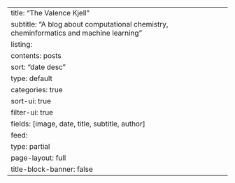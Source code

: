 ---
title: "The Valence Kjell"
subtitle: "A blog about computational chemistry, cheminformatics and machine learning"
listing:
  contents: posts
  sort: "date desc"
  type: default
  categories: true
  sort-ui: true
  filter-ui: true
  fields: [image, date, title, subtitle, author]
  feed:
    type: partial
page-layout: full
title-block-banner: false
---